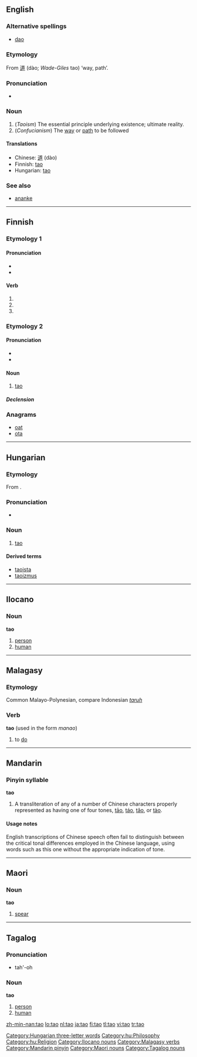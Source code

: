 {{also|tāo|táo|tǎo|tào}}
==English==
{{wikipedia}}

===Alternative spellings===
* [[dao]]

===Etymology===
From {{etyl|zhx|en}} [[道]] (dào; ''Wade-Giles'' tao) ‘way, path’.

===Pronunciation===
* {{IPA|/taʊ/}}
*: {{rhymes|aʊ}}

===Noun===
{{en-noun|-}}

# (''Taoism'')  The essential principle underlying existence; ultimate reality.
# (''Confucianism'') The [[way]] or [[path]] to be followed

====Translations====
* Chinese: [[道]] (dào)
* Finnish: [[#Finnish|tao]]
* Hungarian: [[#Hungarian|tao]]

===See also===
* [[ananke]]

----

==Finnish==

===Etymology 1===

====Pronunciation====
* {{IPA|lang=fi|[ˈt̪ɑ.oˣ]}}
* {{hyphenation|ta|o}}

====Verb====
{{infl|fi|verb form}}

# {{fi-form of|takoa|type=verb|mood=indicative|tense=present connegative}}
# {{fi-form of|takoa|type=verb|pr=second person|pl=singular|mood=imperative|tense=present}}
# {{fi-form of|takoa|type=verb|pr=second person|pl=singular|mood=imperative|tense=present connegative}}

===Etymology 2===

====Pronunciation====
* {{IPA|lang=fi|[ˈt̪ɑ.o]}}
* {{hyphenation|ta|o}}

====Noun====
{{infl|fi|noun}}

# [[#English|tao]]

=====Declension=====
{{fi-decl-valo|ta|np=1}}

===Anagrams===
* [[oat#Finnish|oat]]
* [[ota#Finnish|ota]]

----

==Hungarian==

===Etymology===
From {{etyl|zhx|hu}} {{term|sc=Hani|tr=dào|lang=zh|道||way, path}}.

===Pronunciation===
* {{IPA|/'tɒo/|lang=hu}}

===Noun===
{{infl|hu|noun}}

# [[#English|tao]]

====Derived terms====
* [[taoista]]
* [[taoizmus]]

[[Category:Hungarian three-letter words]]
[[Category:hu:Philosophy]]
[[Category:hu:Religion]]

----

==Ilocano==

===Noun===
'''tao'''

# [[person]]
# [[human]]

[[Category:Ilocano nouns]]

----

==Malagasy==

===Etymology===
Common Malayo-Polynesian, compare Indonesian ''[[taruh]]''

===Verb===
'''tao''' (used in the form ''manao'')

# to [[do]]

[[Category:Malagasy verbs]]

----

==Mandarin==

===Pinyin syllable===
'''tao'''

# A transliteration of any of a number of Chinese characters properly represented as having one of four tones, [[tāo]], [[táo]], [[tǎo]], or [[tào]].

====Usage notes====
English transcriptions of Chinese speech often fail to distinguish between the critical tonal differences employed in the Chinese language, using words such as this one without the appropriate indication of tone.

[[Category:Mandarin pinyin]]

----

==Maori==

===Noun===
'''tao'''

# [[spear]]

[[Category:Maori nouns]]

----

==Tagalog==

===Pronunciation===
* tah'-oh

===Noun===
'''tao'''

# [[person]]
# [[human]]

[[Category:Tagalog nouns]]

[[zh-min-nan:tao]]
[[lo:tao]]
[[nl:tao]]
[[ja:tao]]
[[fi:tao]]
[[tl:tao]]
[[vi:tao]]
[[tr:tao]]